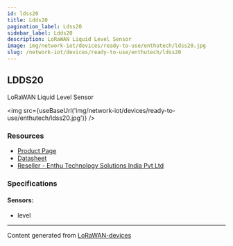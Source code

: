 ```yaml
---
id: ldss20
title: Ldds20
pagination_label: Ldss20
sidebar_label: Ldds20
description: LoRaWAN Liquid Level Sensor
image: img/network-iot/devices/ready-to-use/enthutech/ldss20.jpg
slug: /network-iot/devices/ready-to-use/enthutech/ldss20
---
```



<LegacyContentBanner />

## LDDS20

LoRaWAN Liquid Level Sensor

<img src={useBaseUrl('img/network-iot/devices/ready-to-use/enthutech/ldss20.jpg')} />

### Resources

- [Product Page](http://www.dragino.com/products/lora-lorawan-end-node/item/164-ldds20.html)
- [Datasheet](http://www.dragino.com/products/lora-lorawan-end-node/item/164-ldds20.html)
- [Reseller - Enthu Technology Solutions India Pvt Ltd](https://www.enthutech.in/zh_HK/shop/category/lora-devices-2)

### Specifications

#### Sensors:

- level

---

Content generated from [LoRaWAN-devices](https://github.com/TheThingsNetwork/lorawan-devices)
